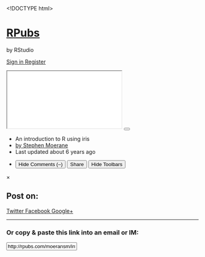 <!DOCTYPE html>
<html>
<head>
<meta content='IE=edge' http-equiv='X-UA-Compatible'>
<meta content='width=800' name='viewport'>
<title>RPubs - An introduction to R using iris</title>
<meta name="csrf-param" content="authenticity_token" />
<meta name="csrf-token" content="J/Yyi4a0eQmaWsA/arYlDHXJPA1x2RsM6/oq1VH+oZqNofrt1xfOEZuX10hITWKsw+oyVLS++y3t43PLZd3MPg==" />
<link rel="stylesheet" media="all" href="/assets/application-db3d8f9490de0f0058decd5613b51469ee8c3214db95ce7e0bd47355e96429eb.css" />
<link rel="stylesheet" media="all" href="/assets/pub/show-58702f9d9025877672e50953d29b220ea08ef2b5acac46cef96fb9182e555801.css" />
<script src="/assets/application-050918065a747f23455921e989643a0f9050e5da8573c9858fc4266f0ec88af2.js"></script>
<link rel="stylesheet" href="https://use.typekit.net/tzi3tjz.css">
<script>
  (function(i,s,o,g,r,a,m){i['GoogleAnalyticsObject']=r;i[r]=i[r]||function(){
  (i[r].q=i[r].q||[]).push(arguments)},i[r].l=1*new Date();a=s.createElement(o),
  m=s.getElementsByTagName(o)[0];a.async=1;a.src=g;m.parentNode.insertBefore(a,m)
  })(window,document,'script','https://www.google-analytics.com/analytics.js','ga');
  ga('create', 'UA-20375833-3', 'auto', {'allowLinker': true});
  ga('require', 'linker');
  ga('linker:autoLink', ['rstudio.com', 'rstudio.github.io', 'rviews.rstudio.com', 'community.rstudio.com', 'rpubs.rstudio.com', 'environments.rstudio.com', 'rstudio.org', 'dailies.rstudio.com', 'pages.rstudio.com', 'db.rstudio.com', 'solutions.rstudio.com', 'docs.rstudio.com', 'spark.rstudio.com', 'shiny.rstudio.com', 'education.rstudio.com', 'rstudio.cloud', 'shinyapps.io', 'teamadmin.rstudio.com', 'blog.rstudio.com', 'support.rstudio.com'] );
  ga('send', 'pageview');
</script>

</head>
<body class='show-pub show-toolbars'>
<div class='modal' id='login' style='display: none'>
<div class='modal-header'>
<h1>Sign In</h1>
</div>
<div class='modal-body'>
<div class='alert' id='login_message' style='display: none'></div>
<form action="/auth/login" accept-charset="UTF-8" method="post"><input name="utf8" type="hidden" value="&#x2713;" /><input type="hidden" name="authenticity_token" value="J+X7/+pwv9bakSQHUCqDxZ8RlTu8NwQY2Eho9aQtzaG0Hufq3IwwaWjUAs9c+FteQ/FXKuQCwfdE1D/2k5S6fg==" />
<input name='return_url' type='hidden'>
<div class='fieldset'>
<div class='control-group'>
<label class='control-label' for='login_username'>Username or Email</label>
<div class='controls'>
<input class='input-xlarge' id='login_username' name='username' type='text'>
</div>
</div>
<div class='control-group'>
<label class='control-label' for='login_password'>Password</label>
<div class='controls'>
<input class='input-xlarge' id='login_password' name='password' type='password'>
</div>
</div>
<div class='control-group'>
<a href='/auth/passwordhelp' target='_blank'>Forgot your password?</a>
</div>
</div>
</form>


</div>
<div class='modal-footer'>
<button class='btn btn-primary' id='login-modal-submit'>Sign In</button>
<button class='btn' id='login-modal-cancel'>Cancel</button>
</div>
</div>
<div class='navbar-inner' id='pageheader'>
<div id='branding'>
<h1 id='logo'>
<a href='/'><span id='R'>R</span>Pubs
</a>
</h1>
<span id='tagline'>by RStudio</span>
</div>
<div id='identity'>
<div class='btn-group'>
<a class='btn btn-inverse btn-small pull-right' href='#' onclick='rpubs_showLogin(); return false'>
Sign in
</a>
<a class='btn btn-inverse btn-small pull-right' href='/users/new'>
Register
</a>
</div>
</div>
</div>
<div id='pagebody'>
<div id='payload'>
<iframe src='//rstudio-pubs-static.s3.amazonaws.com/204918_d5ccf842cbc540e78b3d6d3287e6ad38.html'></iframe>
<button class='btn btn-tiny' id='btn-show-toolbars'>
<i class='icon-resize-small'></i>
</button>
</div>
<div class='navbar navbar-fixed-bottom' id='pagefooter'>
<div class='navbar-inner'>
<div class='container-fluid'>
<ul class='nav' id='pubmeta'>
<li id='pubtitle'>
<label>An introduction to R using iris</label>
</li>
<li id='pubauthor'>
<a href="https://rpubs.com/moeransm">by Stephen Moerane</a>
</li>
<li id='pubtime'>
<label>
Last updated
<time datetime='2016-08-29T08:07:00+00:00'>about 6 years ago</time>
</label>
</li>
</ul>
<ul class='nav pull-right'>
<li>
<button class='btn btn-small btn-success' id='btn-comments'>
<i class='icon-comment icon-white'></i>
<span id='comment-verb-hide'>
Hide
</span>
Comments
<span id='comment-count'>
(&ndash;)
</span>
</button>
<button class='btn btn-small btn-info' id='btn-share'>
<i class='icon-share icon-white'></i>
Share
</button>
<button class='btn btn-small btn-inverse' id='btn-hide-toolbars'>
Hide Toolbars
</button>
</li>
</ul>
</div>
</div>
</div>
<div class='modal hide' id='modal-share'>
<div class='modal-body'>
<btn class='close' data-dismiss='modal' type='button'>×</btn>
<h2 class='first'>Post on:</h2>
<p>
<a class='btn btn-primary btn-large' href='https://twitter.com/intent/tweet?original_referer=http%3A%2F%2Frpubs.com%2Fmoeransm%2Fintro-iris&amp;source=tweetbutton&amp;text=An%20introduction%20to%20R%20using%20iris&amp;url=http%3A%2F%2Frpubs.com%2Fmoeransm%2Fintro-iris' onclick='window.open(this.href, &#39;&#39;, &#39;menubar=no,toolbar=no,resizable=yes,scrollbars=yes,height=275,width=660&#39;);return false;'>
Twitter
</a>
<a class='btn btn-primary btn-large' href='https://www.facebook.com/sharer.php?u=http%3A%2F%2Frpubs.com%2Fmoeransm%2Fintro-iris&amp;t=An%20introduction%20to%20R%20using%20iris' onclick='window.open(this.href, &#39;&#39;, &#39;menubar=no,toolbar=no,resizable=yes,scrollbars=yes,height=350,width=660&#39;);return false;'>
Facebook
</a>
<a class='btn btn-primary btn-large' href='https://plus.google.com/share?url=http%3A%2F%2Frpubs.com%2Fmoeransm%2Fintro-iris' onclick='window.open(this.href, &#39;&#39;, &#39;menubar=no,toolbar=no,resizable=yes,scrollbars=yes,height=600,width=600&#39;);return false;'>
Google+
</a>
</p>
<hr>
<h3>Or copy &amp; paste this link into an email or IM:</h3>
<input onclick='this.select()' readonly='readonly' value='http://rpubs.com/moeransm/intro-iris'>
</div>
</div>
<script>
  $('#btn-edit').click(function() {
    location.href = "/moeransm/204918/edit";
  });
  $('#btn-delete').mouseover(function() {
    $('#btn-delete').removeClass('btn-inverse').addClass('btn-danger');
  });
  $('#btn-delete').mouseout(function() {
    $('#btn-delete').addClass('btn-inverse').removeClass('btn-danger');
  });
  $('#btn-hide-toolbars').click(function() {
    $(document.body).addClass('hide-toolbars');
    $(document.body).removeClass('show-toolbars');
  });
  $('#btn-show-toolbars').click(function() {
    $(document.body).addClass('show-toolbars');
    $(document.body).removeClass('hide-toolbars');
  });
  $('#btn-share').click(function() {
    $('#modal-share').modal().css({
      'margin-left': function () {
        return -($(this).width() / 2);
      }
    });
  });
  $('#btn-comments').click(function() {
    $(document.body).toggleClass('show-comments');
  });
  setInterval(function() {
    // Poll for comment count. Barf.
    var text = $('#dsq-num-posts').text();
    if (text && /^\d+$/.test(text))
      $('#comment-count').text('(' + text + ')');
  }, 1000);
</script>
<div id='comment-wrapper'>
<div id='disqus_thread'>
<script>
  var disqus_config = function () {
      // The generated payload which authenticates users with Disqus
      this.page.remote_auth_s3 = 'e30= a155b0c8cb1b9562178eb9f185a7cbe8a9a71f8a 1662643773';
      this.page.author_s3 = 'eyJ1c2VybmFtZSI6InJwdWJzLTMyNTAxIn0= 8a6e246adb338931efca8f6aa5dffda2e795ba31 1662643773';
      this.page.api_key = '7NhtlDm2Hf3z44e8I6PRkOLIwe9o1U0rVepc4PMzqwnADLCB3JhMdX7ZUPbnl85p';
  };
</script>
<script>
  var disqus_shortname = 'rpubs'; // required: replace example with your forum shortname
  var disqus_identifier = 'pub-204918';
  var disqus_developer = 1;
  
  /* * * DON'T EDIT BELOW THIS LINE * * */
  (function() {
    var dsq = document.createElement('script'); dsq.type = 'text/javascript'; dsq.async = true;
    dsq.src = '//' + disqus_shortname + '.disqus.com/embed.js';
    (document.getElementsByTagName('head')[0] || document.getElementsByTagName('body')[0]).appendChild(dsq);
  })();
</script>
</div>
</div>

</div>
</body>
</html>
